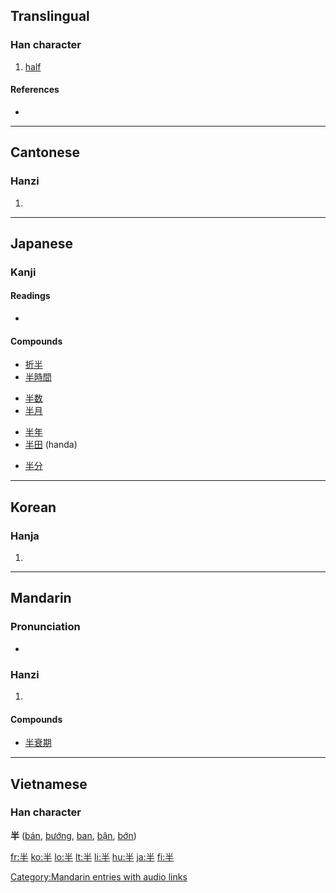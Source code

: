 ==Translingual==
{{stroke order|type=bw}}
===Han character===
{{Han char|rn=24|rad=十|as=03|sn=5|four=9050<sub>0</sub>|canj=火手 (FQ)}}

# [[half]]

====References====
* {{Han ref|kx=0156.070|dkj=02707|dj=0354.060|hdz=10046.010|uh=534A|ud=21322|bh=A562|bd=42338}}

----

==Cantonese==

===Hanzi===
{{yue-hanzi|jyut=|y=bun3}}

# {{defn|Cantonese}}

----

==Japanese==

===Kanji===
{{ja-kanji|grade=2|rs=十03}}

====Readings====
* {{ja-readings|on=[[はん]] (han)|kun=[[なかば]] (nakaba), [[なかばする]] (nakabasuru)}}

====Compounds====
{{top4}}
* [[折半]]
* [[半時間]]
{{mid4}}
* [[半数]]
* [[半月]]
{{mid4}}
* [[半年]]
* [[半田]] (handa)
{{mid4}}
* [[半分]]
{{bottom}}

----

==Korean==

===Hanja===
{{ko-hanja|hangeul=반|rv=ban|mr=pan}}

# {{defn|Korean}}

----

==Mandarin==

===Pronunciation===
*{{audio|zh-bàn.ogg|audio}}

===Hanzi===
{{cmn-hanzi|pin=[[bàn]] ([[ban4]])|wg=pan<sup>4</sup>}}

# {{defn|Mandarin}}

====Compounds====
* [[半衰期]]

[[Category:Mandarin entries with audio links]]
----

==Vietnamese==

===Han character===
'''半''' ([[bán]], [[bướng]], [[ban]], [[bận]], [[bớn]])

[[fr:半]]
[[ko:半]]
[[lo:半]]
[[lt:半]]
[[li:半]]
[[hu:半]]
[[ja:半]]
[[fi:半]]